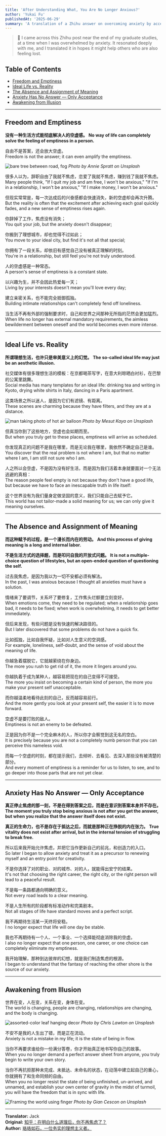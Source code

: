 ```yaml
---
title: 'After Understanding What, You Are No Longer Anxious?'
author: 'Yukai Fu'
publishedAt: '2025-06-29'
summary: 'A translation of a Zhihu answer on overcoming anxiety by accepting emptiness and the fluid nature of life, rather than searching for a definitive solution.'
---
```


> 💬 I came across this Zhihu post near the end of my graduate studies, at a time when I was overwhelmed by anxiety. It resonated deeply with me, and I translated it in hopes it might help others who are also feeling lost.

## Table of Contents
- [Freedom and Emptiness](#freedom-and-emptiness)
- [Ideal Life vs. Reality](#ideal-life-vs-reality)
- [The Absence and Assignment of Meaning](#the-absence-and-assignment-of-meaning)
- [Anxiety Has No Answer — Only Acceptance](#anxiety-has-no-answer--only-acceptance)
- [Awakening from Illusion](#awakening-from-illusion)

---

## Freedom and Emptiness

**没有一种生活方式能彻底解决人的空虚感。**
**No way of life can completely solve the feeling of emptiness in a person.**

自由不是答案，还会放大空虚。  
Freedom is not the answer; it can even amplify the emptiness.

![bare tree between road, fog](https://images.unsplash.com/photo-1507003211169-0a1dd7228f2d?w=800&h=400&fit=crop)
*Photo by Annie Spratt on Unsplash*

很多人以为，辞职自由了我就不焦虑，恋爱了我就不焦虑，赚到钱了我就不焦虑。  
Many people think, "If I quit my job and am free, I won't be anxious," "If I'm in a relationship, I won't be anxious," "If I make money, I won't be anxious."

但现实常常是，每一次达成后的兴奋感都会快速消失，新的空虚却会再次升腾。  
But the reality is often that the excitement after achieving each goal quickly fades, and a new sense of emptiness rises again.

你辞掉了工作，焦虑没有消失；  
You quit your job, but the anxiety doesn't disappear;

你搬到了理想城市，却也觉得不过如此；  
You move to your ideal city, but find it's not all that special;

你拥有了一段关系，却依旧有感觉自己没有被真正理解的时刻。  
You're in a relationship, but still feel you're not truly understood.

人的空虚感是一种常态。  
A person's sense of emptiness is a constant state.

以兴趣为生，并不会因此热爱每一天；  
Living by your interests doesn't mean you'll love every day;

建立亲密关系，也不能完全抵御孤独。  
Building intimate relationships can't completely fend off loneliness.

当生活不再有外部的强制要求时，自己和世界之间那种无所指的茫然会更加猛烈。  
When life no longer has external mandatory requirements, the aimless bewilderment between oneself and the world becomes even more intense.

---

## Ideal Life vs. Reality

**所谓理想生活，也许只是审美意义上的幻觉。**
**The so-called ideal life may just be an aesthetic illusion.**

社交媒体有很多理想生活的模板：在京都喝茶写字，在意大利晾晒白衬衫，在巴黎的公寓里跳舞。  
Social media has many templates for an ideal life: drinking tea and writing in Kyoto, drying white shirts in Italy, dancing in a Paris apartment.

这类场景之所以迷人，是因为它们有滤镜、有距离。  
These scenes are charming because they have filters, and they are at a distance.

![man taking photo of hot air balloon](https://images.unsplash.com/photo-1506905925346-21bda4d32df4?w=800&h=400&fit=crop)
*Photo by Mesut Kaya on Unsplash*

但真当你到了这些地方，空虚也会如期而至。  
But when you truly get to these places, emptiness will arrive as scheduled.

你发现真正的问题不是我在哪里，而是无论我在哪里，我依然不确定自己是谁。  
You discover that the real problem is not where I am, but that no matter where I am, I am still not sure who I am.

人之所以会空虚，不是因为没有好生活，而是因为我们活着本身就要面对一个无法逃避的真相：  
The reason people feel empty is not because they don't have a good life, but because we have to face an inescapable truth in life itself:

这个世界没有为我们量身定做坚固的意义，我们只能自己去赋予它。  
This world has not tailor-made a solid meaning for us; we can only give it meaning ourselves.

---

## The Absence and Assignment of Meaning

**而这种赋予的过程，是一个漫长而内在的劳动。**
**And this process of giving meaning is a long and internal labor.**

**不是生活方式的选择题，而是叩问自我的开放式问题。**
**It is not a multiple-choice question of lifestyles, but an open-ended question of questioning the self.**

过去我焦虑，是因为我以为一切不安都必须有解法。  
In the past, I was anxious because I thought all anxieties must have a solution.

情绪来了要调节，关系坏了要修复，工作焦头烂额要立刻变好。  
When emotions come, they need to be regulated; when a relationship goes bad, it needs to be fixed; when work is overwhelming, it needs to get better immediately.

但后来发现，有些问题是没有快速的解决路径的。  
But I later discovered that some problems do not have a quick fix.

比如孤独，比如自我怀疑，比如对人生意义的空洞感。  
For example, loneliness, self-doubt, and the sense of void about the meaning of life.

你越急着摆脱它，它就越萦绕在你身边。  
The more you rush to get rid of it, the more it lingers around you.

你越执着于成为某种人，越容易把现在的自己变得不可接受。  
The more you insist on becoming a certain kind of person, the more you make your present self unacceptable.

而你越温柔地看待此刻的自己，反而越容易前行。  
And the more gently you look at your present self, the easier it is to move forward.

空虚不是要打败的敌人。  
Emptiness is not an enemy to be defeated.

正是因为你不是一个完全麻木的人，所以你才会察觉到这无名的空白。  
It is precisely because you are not a completely numb person that you can perceive this nameless void.

而每一个空虚的时刻，都在提示我们，去倾听、去看见、去深入那些没有被清楚的部分。  
And every moment of emptiness is a reminder for us to listen, to see, and to go deeper into those parts that are not yet clear.

---

## Anxiety Has No Answer — Only Acceptance

**真正停止焦虑的那一刻，不是在得到答案之后，而是在意识到答案本身并不存在。**
**The moment you truly stop being anxious is not after you get the answer, but when you realize that the answer itself does not exist.**

**真正的生命力，也不是存在于抵达之后，而就是那种正在挣脱的内在张力。**
**True vitality does not exist after arrival, but in the internal tension of struggling to break free.**


所以后来我开始允许焦虑，并把它当作更新自己的前兆，和创造力的入口。  
So later I began to allow anxiety and treat it as a precursor to renewing myself and an entry point for creativity.

不是你选择了对的职业、对的城市、对的人，就能得出安宁的结果。  
It's not that choosing the right career, the right city, or the right person will lead to a peaceful result.

不是每一条路都通向明确的意义。  
Not every road leads to a clear meaning.

不是人生所有的阶段都有标准动作和完美剧本。  
Not all stages of life have standard moves and a perfect script.

我不再期待生活某一天终将安稳。  
I no longer expect that life will one day be stable.

我也不再期待有一个人、一个事业、一个选择能彻底消除我的空虚。  
I also no longer expect that one person, one career, or one choice can completely eliminate my emptiness.

我开始理解，那种到达彼岸的幻想，就是我们制造焦虑的根源。  
I began to understand that the fantasy of reaching the other shore is the source of our anxiety.

---

## Awakening from Illusion

世界在变，人在变，关系在变，身体在变。  
The world is changing, people are changing, relationships are changing, and the body is changing.

![assorted-color leaf hanging decor](https://images.unsplash.com/photo-1441974231531-c6227db76b6e?w=800&h=400&fit=crop)
*Photo by Chris Lawton on Unsplash*

不安不是我的人生出了错，而是正在流动。  
Anxiety is not a mistake in my life; it is the state of being in flow.

当你不再要求谁给你一份满分答卷，你才开始真正地书写你自己的故事。  
When you no longer demand a perfect answer sheet from anyone, you truly begin to write your own story.

当你不再抗拒那种未完成、未抵达、未命名的状态，在动荡中建立起自己的重心，你就拥有了和生命同频的自由。  
When you no longer resist the state of being unfinished, un-arrived, and unnamed, and establish your own center of gravity in the midst of turmoil, you will have the freedom that is in sync with life.

![Framing the world using finger](https://images.unsplash.com/photo-1516339901601-2e1b62dc0c45?w=800&h=400&fit=crop)
*Photo by Gian Cescon on Unsplash*

---

**Translator:** Jack  
**Original:** [知乎：在明白什么道理后，你不再焦虑了？](https://www.zhihu.com/question/511311505/answer/1903152811740488612)  
**Author:** [珞珞如石，一位务实的理想主义者。](https://www.zhihu.com/people/fan-miao-34-48)   